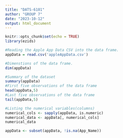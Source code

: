 ---
title: "DATS-6101"
author: "GROUP 7"
date: "2023-10-12"
output: html_document
---

```{r setup, include=FALSE}
knitr::opts_chunk$set(echo = TRUE)
library(ezids)
```
```{r}
#Reading the Apple App Data CSV into the data frame.
appData = read.csv('appleAppData.csv')
```
```{r}
#Dimenstions of the data frame.
dim(appData)
```

```{r}
#Summary of the dataset 
summary(appData)
#First five observations of the data frame
head(appData,5)
#Last five observations of the data frame
tail(appData,5)
```

```{r}
#Listing the numerical variables(columns) 
numerical_cols <- sapply(appData, is.numeric)
numerical_data <- appData[, numerical_cols]
numerical_data
```


```{r}
appData <- subset(appData, !is.na(App_Name))
```

